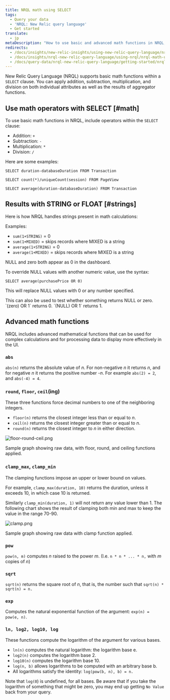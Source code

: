```yaml
---
title: NRQL math using SELECT
tags:
  - Query your data
  - 'NRQL: New Relic query language'
  - Get started
translate:
  - jp
metaDescription: "How to use basic and advanced math functions in NRQL, the New Relic query language"
redirects:
  - /docs/insights/new-relic-insights/using-new-relic-query-language/nrql-math
  - /docs/insights/nrql-new-relic-query-language/using-nrql/nrql-math-using-select
  - /docs/query-data/nrql-new-relic-query-language/getting-started/nrql-math-using-select
---
```


New Relic Query Language (NRQL) supports basic math functions within a `SELECT` clause. You can apply addition, subtraction, multiplication, and division on both individual attributes as well as the results of aggregator functions.

## Use math operators with SELECT [#math]

To use basic math functions in NRQL, include operators within the `SELECT` clause:

* Addition: `+`
* Subtraction: `-`
* Multiplication: `*`
* Division: `/`

Here are some examples:

```
SELECT duration-databaseDuration FROM Transaction
```

```
SELECT count(*)/uniqueCount(session) FROM PageView
```

```
SELECT average(duration-databaseDuration) FROM Transaction
```

## Results with STRING or FLOAT [#strings]

Here is how NRQL handles strings present in math calculations:

Examples:

* `sum(1+STRING)` = 0
* `sum(1+MIXED)` = skips records where MIXED is a string
* `average(1+STRING)` = 0
* `average(1+MIXED)` = skips records where MIXED is a string

NULL and zero both appear as 0 in the dashboard.

To override NULL values with another numeric value, use the syntax:

```
SELECT average(purchasePrice OR 0)
```

This will replace NULL values with 0 or any number specified.

<Callout variant="tip">
  This can also be used to test whether something returns NULL or zero. `(zero) OR 1` returns 0. `(NULL) OR 1` returns 1.
</Callout>

## Advanced math functions

NRQL includes advanced mathematical functions that can be used for complex calculations and for processing data to display more effectively in the UI.

### `abs`

`abs(n)` returns the absolute value of _n_. For non-negative _n_ it returns _n_, and for negative _n_ it returns the positive number -_n_. For example `abs(2) = 2`, and `abs(-4) = 4`.

### `round`, `floor`, `ceil`(ing)

These three functions force decimal numbers to one of the neighboring integers.

* `floor(n)` returns the closest integer less than or equal to _n_.
* `ceil(n)` returns the closest integer greater than or equal to _n_.
* `round(n)` returns the closest integer to _n_ in either direction.

![floor-round-ceil.png](./images/floor-round-ceil.png "floor-round-ceil.png")

<figcaption>
  Sample graph showing raw data, with floor, round, and ceiling functions applied.
</figcaption>

### `clamp_max`, `clamp_min`

The clamping functions impose an upper or lower bound on values.

For example, `clamp_max(duration, 10)` returns the duration, unless it exceeds 10, in which case 10 is returned.

Similarly `clamp_min(duration, 1)` will not return any value lower than 1. The following chart shows the result of clamping both min and max to keep the value in the range 70-90.

![clamp.png](./images/clamp.png "clamp.png")

<figcaption>
  Sample graph showing raw data with clamp function applied.
</figcaption>

### `pow`

`pow(n, m)` computes _n_ raised to the power _m_. (I.e. `n * n * ... * n,` with _m_ copies of _n_)

### `sqrt`

`sqrt(n)` returns the square root of _n_, that is, the number such that `sqrt(n) * sqrt(n) = n.`

### `exp`

Computes the natural exponential function of the argument: `exp(n) = pow(e, n)`.

### `ln, log2, log10, log`

These functions compute the logarithm of the argument for various bases.

* `ln(n)` computes the natural logarithm: the logarithm base e.
* `log2(n)` computes the logarithm base 2.
* `log10(n)` computes the logarithm base 10.
* `log(n, b)` allows logarithms to be computed with an arbitrary base b.
* All logarithms satisfy the identity: `log(pow(b, n), b) = n.`

Note that `log(0`) is undefined, for all bases. Be aware that if you take the logarithm of something that might be zero, you may end up getting `No Value` back from your query.
